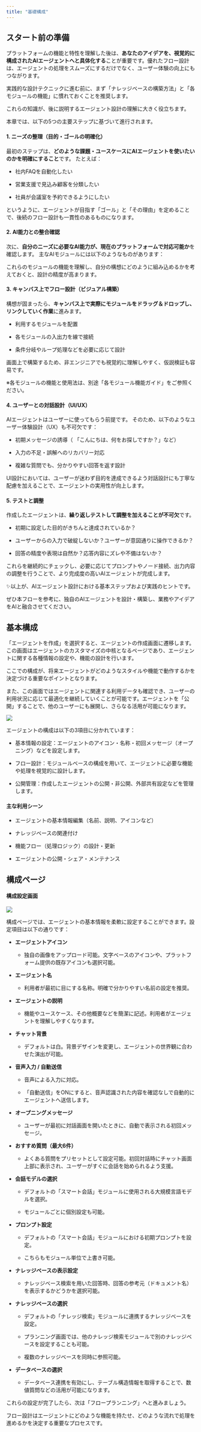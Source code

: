 ```yaml
---
title: "基礎構成"
---
```


## スタート前の準備

プラットフォームの機能と特性を理解した後は、**あなたのアイデアを、視覚的に構成されたAIエージェントへと具体化する**ことが重要です。優れたフロー設計は、エージェントの処理をスムーズにするだけでなく、ユーザー体験の向上にもつながります。

実践的な設計テクニックに進む前に、まず「ナレッジベースの構築方法」と「各モジュールの機能」に慣れておくことを推奨します。

&#x20;これらの知識が、後に説明するエージェント設計の理解に大きく役立ちます。

本章では、以下の5つの主要ステップに基づいて進行されます。

#### 1. **ニーズの整理（目的・ゴールの明確化）**

最初のステップは、**どのような課題・ユースケースにAIエージェントを使いたいのかを明確にすること**です。
&#x20;たとえば：

* 社内FAQを自動化したい

* 営業支援で見込み顧客を分類したい

* 社員が会議室を予約できるようにしたい

というように、エージェントが目指す「ゴール」と「その理由」を定めることで、後続のフロー設計も一貫性のあるものになります。

#### 2. **AI能力との整合確認**

次に、**自分のニーズに必要なAI能力が、現在のプラットフォームで対応可能か**を確認します。
&#x20;主なAIモジュールには以下のようなものがあります：

これらのモジュールの機能を理解し、自分の構想にどのように組み込めるかを考えておくと、設計の精度が高まります。

#### 3. **キャンバス上でフロー設計（ビジュアル構築）**

構想が固まったら、**キャンバス上で実際にモジュールをドラッグ＆ドロップし、リンクしていく作業**に進みます。

* 利用するモジュールを配置

* 各モジュールの入出力を線で接続

* 条件分岐やループ処理などを必要に応じて設計

&#x20;画面上で構築するため、非エンジニアでも視覚的に理解しやすく、仮説検証も容易です。

※各モジュールの機能と使用法は、別途「各モジュール機能ガイド」をご参照ください。

#### 4. **ユーザーとの対話設計（UI/UX）**

AIエージェントはユーザーに使ってもらう前提です。 そのため、以下のようなユーザー体験設計（UX）も不可欠です：

* 初期メッセージの誘導（ 「こんにちは、何をお探しですか？」など）

* 入力の不足・誤解へのリカバリー対応

* 複雑な質問でも、分かりやすい回答を返す設計

UI設計においては、ユーザーが迷わず目的を達成できるよう対話設計にも丁寧な配慮を加えることで、エージェントの実用性が向上します。

#### 5. **テストと調整**

作成したエージェントは、**繰り返しテストして調整を加えることが不可欠**です。

* 初期に設定した目的がきちんと達成されているか？

* ユーザーからの入力で破綻しないか？ユーザーが意図通りに操作できるか？

* 回答の精度や表現は自然か？応答内容にズレや不備はないか？

これらを継続的にチェックし、必要に応じてプロンプトやノード接続、出力内容の調整を行うことで、より完成度の高いAIエージェントが完成します。



✨以上が、AIエージェント設計における基本ステップおよび実践のヒントです。

&#x20;ぜひ本フローを参考に、独自のAIエージェントを設計・構築し、業務やアイデアをAIと融合させてください。



## 基本構成

「エージェントを作成」を選択すると、エージェントの作成画面に遷移します。この画面はエージェントのカスタマイズの中核となるページであり、エージェントに関する各種情報の設定や、機能の設計を行います。

ここでの構成が、将来エージェントがどのようなスタイルや機能で動作するかを決定づける重要なポイントとなります。

また、この画面ではエージェントに関連する利用データも確認でき、ユーザーの利用状況に応じて最適化を継続していくことが可能です。エージェントを「公開」することで、他のユーザーにも展開し、さらなる活用が可能になります。

![](https://uxkpl4cba3j.feishu.cn/space/api/box/stream/download/asynccode/?code=ZTlkN2UyZTYwMTAwMzFmNzVhNmM2M2RmODljNGY1NDdfM285bmxUUEtGaUlvQUpzUkExbWdPT3liWEFiN2pLdmpfVG9rZW46RFd5OWJpZUVFb1BDMTl4eVQxMWNmRmxibnRkXzE3NDI5OTY2MDE6MTc0MzAwMDIwMV9WNA)

エージェントの構成は以下の3項目に分かれています：

* 基本情報の設定：エージェントのアイコン・名称・初回メッセージ（オープニング）などを設定します。

* フロー設計：モジュールベースの構成を用いて、エージェントに必要な機能や処理を視覚的に設計します。

* 公開管理：作成したエージェントの公開・非公開、外部共有設定などを管理します。

#### **主な利用シーン**

* エージェントの基本情報編集（名前、説明、アイコンなど）

* ナレッジベースの関連付け

* 機能フロー（処理ロジック）の設計・更新

* エージェントの公開・シェア・メンテナンス

## **構成ページ**

#### **構成設定画面**

![](https://uxkpl4cba3j.feishu.cn/space/api/box/stream/download/asynccode/?code=NThhNzMxNDA2NmNkNmRiMmE1OWE3NzhmOTk1MTEyZTVfY1RoSlo1YWQ5aVNjV3FNbnVpMEEzTjRRRDJTaU1jeURfVG9rZW46WUg5TmJTZm16b21taGZ4THlVY2NzbjR3bkdpXzE3NDI5OTY2MDE6MTc0MzAwMDIwMV9WNA)

構成ページでは、エージェントの基本情報を柔軟に設定することができます。設定項目は以下の通りです：

* **エージェントアイコン**

  * 独自の画像をアップロード可能。文字ベースのアイコンや、プラットフォーム提供の既存アイコンも選択可能。

* **エージェント名**

  * 利用者が最初に目にする名称。明確で分かりやすい名前の設定を推奨。

* **エージェントの説明**

  * 機能やユースケース、その他概要などを簡潔に記述。利用者がエージェントを理解しやすくなります。

* **チャット背景**

  * デフォルトは白。背景デザインを変更し、エージェントの世界観に合わせた演出が可能。

* **音声入力 / 自動送信**

  * 音声による入力に対応。

  * 「自動送信」をONにすると、音声認識された内容を確認なしで自動的にエージェントへ送信します。

* **オープニングメッセージ**

  * ユーザーが最初に対話画面を開いたときに、自動で表示される初回メッセージ。

* **おすすめ質問（最大6件）**

  * よくある質問をプリセットとして設定可能。初回対話時にチャット画面上部に表示され、ユーザーがすぐに会話を始められるよう支援。

* **会話モデルの選択**

  * デフォルトの「スマート会話」モジュールに使用される大規模言語モデルを選択。

  * モジュールごとに個別設定も可能。

* **プロンプト設定**

  * デフォルトの「スマート会話」モジュールにおける初期プロンプトを設定。

  * こちらもモジュール単位で上書き可能。

* **ナレッジベースの表示設定**

  * ナレッジベース検索を用いた回答時、回答の参考元（ドキュメント名）を表示するかどうかを選択可能。

* **ナレッジベースの選択**

  * デフォルトの「ナレッジ検索」モジュールに連携するナレッジベースを設定。

  * プランニング画面では、他のナレッジ検索モジュールで別のナレッジベースを設定することも可能。

  * 複数のナレッジベースを同時に参照可能。

* **データベースの選択**

  * データベース連携を有効にし、テーブル構造情報を取得することで、数値質問などの活用が可能になります。



これらの設定が完了したら、次は「フロープランニング」へと進みましょう。

&#x20;フロー設計はエージェントにどのような機能を持たせ、どのような流れで処理を進めるかを決定する重要なプロセスです。
